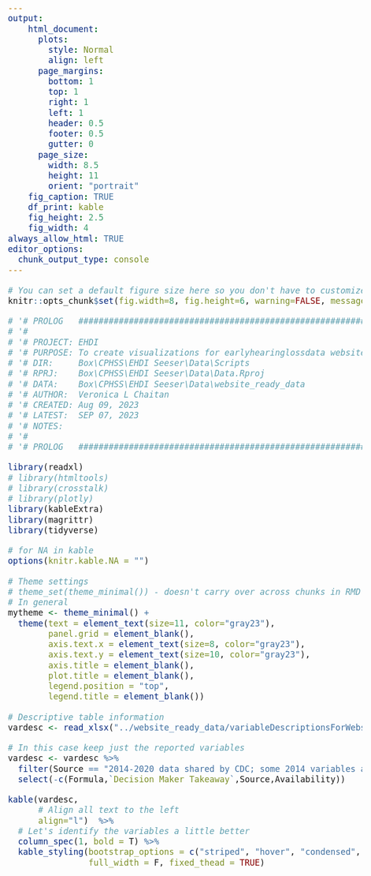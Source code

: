 ---
output: 
    html_document:
      plots: 
        style: Normal
        align: left
      page_margins:
        bottom: 1
        top: 1
        right: 1
        left: 1
        header: 0.5
        footer: 0.5
        gutter: 0
      page_size:
        width: 8.5
        height: 11
        orient: "portrait"
    fig_caption: TRUE
    df_print: kable
    fig_height: 2.5
    fig_width: 4
always_allow_html: TRUE
editor_options: 
  chunk_output_type: console
---
[//]: # CSS style arguments

<style type="text/css">

@import url("https://fonts.googleapis.com/css?family=Open+Sans:400,400i,700,700i&display=swap");

h1, h2, h3, h4, h5, body, ul, ol, p, td, th {
font-family: 'Open Sans', sans-serif;

}


body{ /* Normal  */
      font-size: 20px;
      counter-reset:table figure;
  }

.table{
  width:auto;
  font-size:12px;
}

td, th{
  padding-left:10px;
  text-align: right;
  font-family: 'Open Sans', sans-serif;
}

caption::before{
  counter-increment: table;
  content: "Table " counter(table) ": ";
}

.caption::before{
  counter-increment: figure;
  content: "Figure " counter(figure) ": ";
}

caption, .caption{
  font-style:italic;
  font-size: 16px;
  margin-top:0.5em;
  margin-bottom:0.5em;
  width:80%;
  text-align: left;
}

#TOC {
  font-size: 17px;
  width: 100%;
}

</style>

```{r setup, include=FALSE}

# You can set a default figure size here so you don't have to customize every time
knitr::opts_chunk$set(fig.width=8, fig.height=6, warning=FALSE, message=FALSE, cache=FALSE, echo=FALSE)

```

```{r}

# '# PROLOG   ##################################################################'
# '#                                                                           #'
# '# PROJECT: EHDI                                                             #'
# '# PURPOSE: To create visualizations for earlyhearinglossdata website        #'
# '# DIR:     Box\CPHSS\EHDI Seeser\Data\Scripts                               #'
# '# RPRJ:    Box\CPHSS\EHDI Seeser\Data\Data.Rproj                            #'
# '# DATA:    Box\CPHSS\EHDI Seeser\Data\website_ready_data                    #'
# '# AUTHOR:  Veronica L Chaitan                                               #'
# '# CREATED: Aug 09, 2023                                                     #'
# '# LATEST:  SEP 07, 2023                                                     #'
# '# NOTES:                                                                    #'
# '#                                                                           #'
# '# PROLOG   ##################################################################'

library(readxl)
# library(htmltools)
# library(crosstalk)
# library(plotly)
library(kableExtra)
library(magrittr)
library(tidyverse)

# for NA in kable
options(knitr.kable.NA = "")

# Theme settings
# theme_set(theme_minimal()) - doesn't carry over across chunks in RMD
# In general
mytheme <- theme_minimal() + 
  theme(text = element_text(size=11, color="gray23"),
        panel.grid = element_blank(),
        axis.text.x = element_text(size=8, color="gray23"),
        axis.text.y = element_text(size=10, color="gray23"),
        axis.title = element_blank(),
        plot.title = element_blank(),
        legend.position = "top",
        legend.title = element_blank())

# Descriptive table information
vardesc <- read_xlsx("../website_ready_data/variableDescriptionsForWebsite_v1.xlsx") 

# In this case keep just the reported variables
vardesc <- vardesc %>%
  filter(Source == "2014-2020 data shared by CDC; some 2014 variables and 2020 Maine data supplemented from CDC website PDFs") %>%
  select(-c(Formula,`Decision Maker Takeaway`,Source,Availability))

```

```{r}

kable(vardesc,
      # Align all text to the left
      align="l")  %>%
  # Let's identify the variables a little better
  column_spec(1, bold = T) %>% 
  kable_styling(bootstrap_options = c("striped", "hover", "condensed", "responsive","bordered"),
                full_width = F, fixed_thead = TRUE)

```
